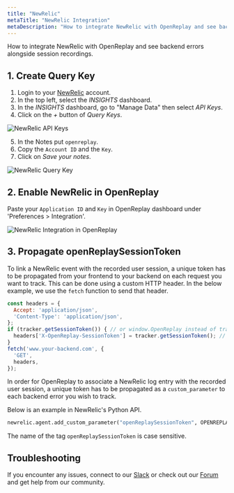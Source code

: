```yaml
---
title: "NewRelic"
metaTitle: "NewRelic Integration"
metaDescription: "How to integrate NewRelic with OpenReplay and see backend errors alongside session replays."
---
```


How to integrate NewRelic with OpenReplay and see backend errors alongside session recordings.

## 1. Create Query Key

1. Login to your [NewRelic](https://newrelic.com) account.
2. In the top left, select the *INSIGHTS* dashboard.
3. In the *INSIGHTS* dashboard, go to "Manage Data" then select *API Keys*.
4. Click on the *+* button of *Query Keys*.

![NewRelic API Keys](/static/newrelic-1.png#center)

5. In the Notes put `openreplay`.
6. Copy the `Account ID` and the `Key`.
7. Click on *Save your notes*.

![NewRelic Query Key](/static/newrelic-2.png#center)

## 2. Enable NewRelic in OpenReplay

Paste your `Application ID` and `Key` in OpenReplay dashboard under 'Preferences > Integration'.

![NewRelic Integration in OpenReplay](/static/newrelic-3.jpg#center)

## 3. Propagate openReplaySessionToken

To link a NewRelic event with the recorded user session, a unique token has to be propagated from your frontend to your backend on each request you want to track. This can be done using a custom HTTP header. In the below example, we use the `fetch` function to send that header.

```javascript
const headers = {
  Accept: 'application/json',
  'Content-Type': 'application/json',
};
if (tracker.getSessionToken()) { // or window.OpenReplay instead of tracker if you're using the snippet
  headers['X-OpenReplay-SessionToken'] = tracker.getSessionToken(); // Inject openReplaySessionToken
}
fetch('www.your-backend.com', {
  'GET',
  headers,
});
```

In order for OpenReplay to associate a NewRelic log entry with the recorded user session, a unique token has to be propagated as a `custom_parameter` to each backend error you wish to track.

Below is an example in NewRelic's Python API.

```python
newrelic.agent.add_custom_parameter("openReplaySessionToken", OPENREPLAY_SESSION_TOKEN)
```

The name of the tag `openReplaySessionToken` is case sensitive.

## Troubleshooting

If you encounter any issues, connect to our [Slack](https://slack.openreplay.com) or check out our [Forum](https://forum.openreplay.com) and get help from our community.
